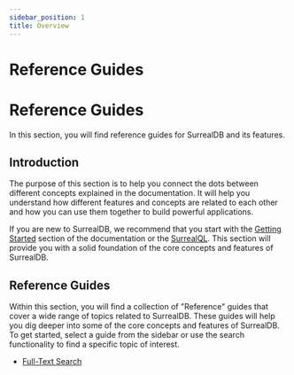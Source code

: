```yaml
---
sidebar_position: 1
title: Overview
---
```


# Reference Guides

# Reference Guides

In this section, you will find reference guides for SurrealDB and its features.
## Introduction

The purpose of this section is to help you connect the dots between different concepts explained in the documentation. 
It will help you understand how different features and concepts are related to each other and how you can use them together to build powerful applications.


If you are new to SurrealDB, we recommend that you start with the [Getting Started](/docs/1.1.x/introduction/start) section of the documentation or the [SurrealQL](/docs/1.1.x/surrealql/overview).
This section will provide you with a solid foundation of the core concepts and features of SurrealDB.

## Reference Guides

Within this section, you will find a collection of "Reference" guides that cover a wide range of topics related to SurrealDB.
These guides will help you dig deeper into some of the core concepts and features of SurrealDB.
To get started, select a guide from the sidebar or use the search functionality to find a specific topic of interest.

-  [Full-Text Search](/docs/1.1.x/reference-guide/full-text-search)